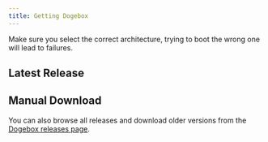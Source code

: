 ```yaml
---
title: Getting Dogebox
---
```


<Callout type="warn">
Make sure you select the correct architecture, trying to boot the wrong one will lead to failures.
</Callout>

## Latest Release

<GitHubReleases />

## Manual Download

You can also browse all releases and download older versions from the [Dogebox releases page](https://github.com/Dogebox-WG/os/releases/).
